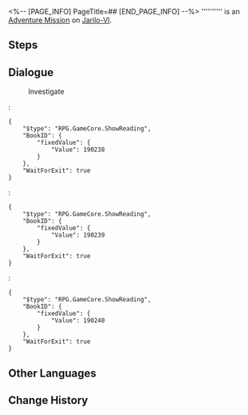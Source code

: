 <%-- [PAGE_INFO]
PageTitle=##
[END_PAGE_INFO] --%>
{{Stub|Dialogue.}}
{{Mission Infobox
|id            = 4040129
|title         = 
|image         = <!--Mission .png-->
|type          = Adventure
|event_name    = 
|chapter       = 
|requirements  = [[Trailblaze Mission]] ''[[Lingering Shadows]]'' completed
|summary       = <!--official mission summary from Fate's Atlas-->
|characters    = Trailblazer
|startLocation = [[Jarilo-VI]] - [[Backwater Pass]]
|world         = Jarilo-VI
|area          = Backwater Pass
|prev          = 
|next          = 
|rewards       = 
}}
'''''''''' is an [[Adventure Mission]] on [[Jarilo-VI]].

==Steps==


<!--
==Gameplay Notes==

--><!--
==Trial Character==

-->
==Dialogue==
{{Stub Dialogue}}

:{{DIcon|Loupe}} Investigate
:{{DIcon|Talk}} 
:<pre>{
	"$type": "RPG.GameCore.ShowReading",
	"BookID": {
		"fixedValue": {
			"Value": 190238
		}
	},
	"WaitForExit": true
}</pre>
:{{DIcon|Talk}} 
:<pre>{
	"$type": "RPG.GameCore.ShowReading",
	"BookID": {
		"fixedValue": {
			"Value": 190239
		}
	},
	"WaitForExit": true
}</pre>
:{{DIcon|Talk}} 
:<pre>{
	"$type": "RPG.GameCore.ShowReading",
	"BookID": {
		"fixedValue": {
			"Value": 190240
		}
	},
	"WaitForExit": true
}</pre>
{{Dialogue End}}

==Other Languages==
{{Other Languages
|en   = 
|zhs  = 
|zht  = 
|ja   = 
|ko   = 
|es   = 
|fr   = 
|ru   = 
|th   = 
|vi   = 
|de   = 
|id   = 
|pt   = 
}}

==Change History==
{{Change History|1.0}}
